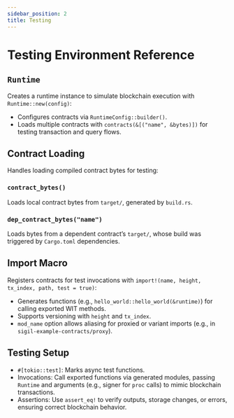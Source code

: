 ```yaml
---
sidebar_position: 2
title: Testing
---
```


# Testing Environment Reference

## `Runtime`

Creates a runtime instance to simulate blockchain execution with `Runtime::new(config)`:
- Configures contracts via `RuntimeConfig::builder()`.
- Loads multiple contracts with `contracts(&[("name", &bytes)])` for testing transaction and query flows.

## Contract Loading

Handles loading compiled contract bytes for testing:

### `contract_bytes()`

Loads local contract bytes from `target/`, generated by `build.rs`.

### `dep_contract_bytes("name")`

Loads bytes from a dependent contract’s `target/`, whose build was triggered by `Cargo.toml` dependencies.

## Import Macro

Registers contracts for test invocations with `import!(name, height, tx_index, path, test = true)`:
- Generates functions (e.g., `hello_world::hello_world(&runtime)`) for calling exported WIT methods.
- Supports versioning with `height` and `tx_index`.
- `mod_name` option allows aliasing for proxied or variant imports (e.g., in `sigil-example-contracts/proxy`).

## Testing Setup

- `#[tokio::test]`: Marks async test functions.
- Invocations: Call exported functions via generated modules, passing `Runtime` and arguments (e.g., signer for `proc` calls) to mimic blockchain transactions.
- Assertions: Use `assert_eq!` to verify outputs, storage changes, or errors, ensuring correct blockchain behavior.
